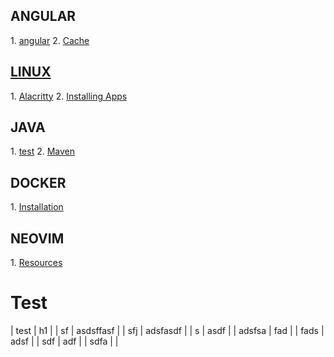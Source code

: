 == ANGULAR ==
1. [[angular]]
2. [[Cache data from http|Cache]]



== [[LINUX]] ==
1. [[Alacritty]]
2. [[Installing Apps]]

== JAVA ==
1. [[spring-ng-maven-deploy|test]]
2. [[Maven]] 

== DOCKER ==
1. [[Installation]]

== NEOVIM ==
1. [[Resources]]



= Test =
| test   | h1        |
| sf     | asdsffasf |
| sfj    | adsfasdf  |
| s      | asdf      |
| adsfsa | fad       |
| fads   | adsf      |
| sdf    | adf       |
| sdfa   |           |
